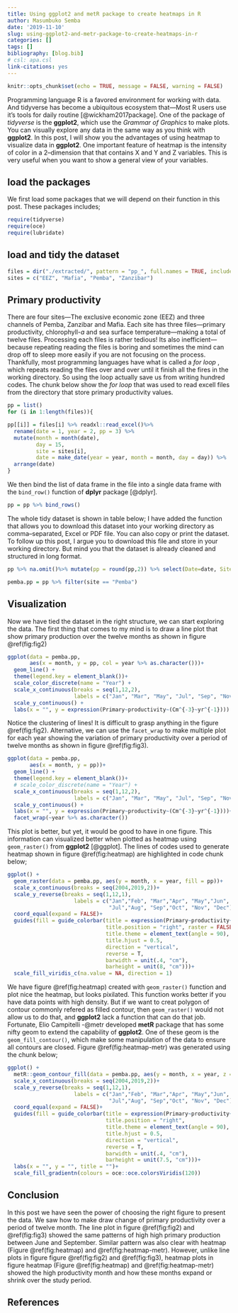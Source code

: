 ```yaml
---
title: Using ggplot2 and metR package to create heatmaps in R
author: Masumbuko Semba
date: '2019-11-10'
slug: using-ggplot2-and-metr-package-to-create-heatmaps-in-r
categories: []
tags: []
bibliography: [blog.bib]
# csl: apa.csl
link-citations: yes
---
```



```r
knitr::opts_chunk$set(echo = TRUE, message = FALSE, warning = FALSE)
```

Programming language R is a favored environment for working with data. And tidyverse has become a ubiquitous ecosystem that---Most R users use it's tools for daily routine [@wickham2017package]. One of the package of *tidyverse* is the **ggplot2**, which use the *Grammar of Graphics* to make plots. You can visually explore any data in the same way as you think with **ggplot2**. In this post, I will show you the advantages of using heatmap to visualize data in **ggplot2**.  One important feature of heatmap is the intensity of color in a 2--dimension that that contains X and Y and Z variables. This is very useful when you want to show a general view of your variables.

## load the packages
We first load some packages that we will depend on their function in this post. These packages includes;

```r
require(tidyverse)
require(oce)
require(lubridate)
```


## load and tidy the dataset



```r
files = dir("./extracted/", pattern = "pp_", full.names = TRUE, include.dirs = TRUE, recursive = T)
sites = c("EEZ", "Mafia", "Pemba", "Zanzibar")

```


## Primary productivity

There are four sites---The exclusive economic zone (EEZ) and three channels of Pemba, Zanzibar and Mafia. Each site has three files---primary productivity, chlorophyll-*a* and sea surface temperature---making a total of twelve files. Processing each files is rather tedious! Its also inefficient---because repeating reading the files is boring and sometimes the mind can drop off to sleep more easily if you are not focusing on the process. Thankfully, most programming  languages have what is called a *for loop* , which repeats reading the files over and over until it finish all the fires in the working directory. So using the loop actually save us from writing hundred codes. The chunk below show the *for loop* that was used to read excell files from the directory that store primary productivity values. 

```r

pp = list()
for (i in 1:length(files)){

pp[[i]] = files[i] %>% readxl::read_excel()%>% 
  rename(date = 1, year = 2, pp = 3) %>% 
  mutate(month = month(date), 
         day = 15,
         site = sites[i], 
         date = make_date(year = year, month = month, day = day)) %>%
  arrange(date)
}


```

We then bind the list of data frame in the file into a single data frame with the `bind_row()` function of **dplyr** package [@dplyr]. 

```r
pp = pp %>% bind_rows()

```

The whole tidy dataset is shown in table below; I have added the function that allows you to download this dataset into your working directory as comma--separated, Excel or PDF file. You can also copy or print the dataset. To follow up this post, I argue you to download this file and store in your working directory. But mind you that the dataset is already cleaned and structured in long format. 

```r
pp %>% na.omit()%>% mutate(pp = round(pp,2)) %>% select(Date=date, Site = site, PP=pp) %>% DT::datatable(rownames = FALSE, caption = "Sample of Primary Productivity in the selected sites", filter = "bottom", autoHideNavigation = FALSE, colnames = c("Primary Productivity" = 3), extensions = 'Buttons', options = list(dom = 'Bfrtip', buttons = c('copy', 'csv', 'excel', 'pdf', 'print')))
```

```r
pemba.pp = pp %>% filter(site == "Pemba")
```

## Visualization
Now we have tied the dataset in the right structure, we can start exploring the data. The first thing that comes to my mind is to draw a line plot that show primary production over the twelve months as shown in figure \@ref(fig:fig2)

```r
ggplot(data = pemba.pp, 
       aes(x = month, y = pp, col = year %>% as.character()))+ 
  geom_line() +
  theme(legend.key = element_blank())+
  scale_color_discrete(name = "Year") +
  scale_x_continuous(breaks = seq(1,12,2),
                     labels = c("Jan", "Mar", "May", "Jul", "Sep", "Nov")) +
  scale_y_continuous() +
  labs(x = "", y = expression(Primary~productivity~(Cm^{-3}~yr^{-1})))
```

Notice the clustering of lines! It is difficult to grasp anything in the figure \@ref(fig:fig2). Alternative, we can use the `facet_wrap` to make multiple plot for each year showing the variation of primary productivity over a period of twelve months as shown in figure \@ref(fig:fig3).

```r
ggplot(data = pemba.pp, 
       aes(x = month, y = pp))+ 
  geom_line() +
  theme(legend.key = element_blank())+
  # scale_color_discrete(name = "Year") +
  scale_x_continuous(breaks = seq(1,12,2),
                     labels = c("Jan", "Mar", "May", "Jul", "Sep", "Nov")) +
  scale_y_continuous() +
  labs(x = "", y = expression(Primary~productivity~(Cm^{-3}~yr^{-1})))+
  facet_wrap(~year %>% as.character())
```

This plot is better, but yet, it would be good to have in one figure. This information can visualized better when plotted as heatmap using `geom_raster()` from **ggplot2** [@ggplot]. The lines of codes used to generate heatmap shown in figure \@ref(fig:heatmap) are highlighted in code chunk below;

```r

ggplot() +
  geom_raster(data = pemba.pp, aes(y = month, x = year, fill = pp))+
  scale_x_continuous(breaks = seq(2004,2019,2))+
  scale_y_reverse(breaks = seq(1,12,1),
                     labels = c("Jan","Feb", "Mar","Apr", "May","Jun", 
                                "Jul","Aug", "Sep","Oct", "Nov", "Dec"))+
  coord_equal(expand = FALSE)+
  guides(fill = guide_colorbar(title = expression(Primary~productivity~(Cm^{-3}~yr^{-1})),
                               title.position = "right", raster = FALSE,nbin = 12,
                               title.theme = element_text(angle = 90),
                               title.hjust = 0.5, 
                               direction = "vertical",
                               reverse = T, 
                               barwidth = unit(.4, "cm"),
                               barheight = unit(8, "cm")))+
  scale_fill_viridis_c(na.value = NA, direction = 1)
```

We have figure \@ref(fig:heatmap) created with `geom_raster()` function and plot nice the heatmap, but looks pixilated. This function works better if you have data points with high density. But if we want to creat polygon of contour commonly refered as filled contour, then `geom_raster()` would not allow us to do that, and **ggplot2** lack a function that can do that job. Fortunate, Elio Campitelli -@metr developed **metR** package that has some nifty geom to extend the capability of **ggplot2**. One of these geom is the `geom_fill_contour()`, which make some manipulation of the data to ensure all contours are closed. Figure \@ref(fig:heatmap-metr) was generated using the chunk below;

```r
ggplot() +
  metR::geom_contour_fill(data = pemba.pp, aes(y = month, x = year, z = pp), bins = 12, na.fill = TRUE)+
  scale_x_continuous(breaks = seq(2004,2019,2))+
  scale_y_reverse(breaks = seq(1,12,1),
                     labels = c("Jan","Feb", "Mar","Apr", "May","Jun", 
                                "Jul","Aug", "Sep","Oct", "Nov", "Dec"))+
  coord_equal(expand = FALSE)+
  guides(fill = guide_colorbar(title = expression(Primary~productivity~(Cm^{-3}~yr^{-1})),
                               title.position = "right", 
                               title.theme = element_text(angle = 90),
                               title.hjust = 0.5, 
                               direction = "vertical",
                               reverse = T, 
                               barwidth = unit(.4, "cm"),
                               barheight = unit(7.5, "cm")))+
  labs(x = "", y = "", title = "")+
  scale_fill_gradientn(colours = oce::oce.colorsViridis(120))
```

## Conclusion
In this post we have seen the power of choosing the right figure to present the data. We saw how to make draw change of primary productivity over a period of twelve month. The line plot  in figure \@ref(fig:fig2) and \@ref(fig:fig3) showed the same patterns of high high primary production between June and September. Similar pattern was also clear with heatmap (Figure \@ref(fig:heatmap) and \@ref(fig:heatmap-metr). However, unlike line plots in figure figure \@ref(fig:fig2) and \@ref(fig:fig3), heatmap plots in figure heatmap (Figure \@ref(fig:heatmap) and \@ref(fig:heatmap-metr) showed the high productivity month and how these months expand or shrink over the study period.


## References

